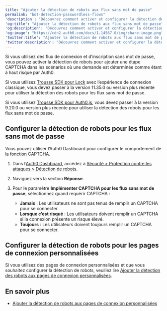 ```yaml
---
title: "Ajouter la détection de robots aux flux sans mot de passe"
permalink: "bot-detection-passwordless-flows"
'description': "Découvrez comment activer et configurer la détection de robots pour les flux sans mot de passe dans Auth0."
'og:title': "Ajouter la détection de robots aux flux sans mot de passe"
'og:description': "Découvrez comment activer et configurer la détection de robots pour les flux sans mot de passe dans Auth0."
'og:image': "https://cdn2.auth0.com/docs/1.14567.0/img/share-image.png"
'twitter:title': "Ajouter la détection de robots aux flux sans mot de passe"
'twitter:description': "Découvrez comment activer et configurer la détection de robots pour les flux sans mot de passe dans Auth0."
---
```


Si vous utilisez des flux de connexion et d’inscription sans mot de passe, vous pouvez activer la détection de robots pour ajouter une étape CAPTCHA dans les scénarios où une demande est déterminée comme étant à haut risque par Auth0.

<Warning>

Si vous utilisez [Trousse SDK pour Lock](https://auth0.com/docs/libraries/lock) avec l’expérience de connexion classique, vous devez passer à la version 11.35.0 ou version plus récente pour utiliser la détection des robots pour les flux sans mot de passe.

Si vous utilisez [Trousse SDK pour Auth0.js](https://auth0.com/docs/libraries/auth0js), vous devez passer à la version 9.20.0 ou version plus récente pour utiliser la détection des robots pour les flux sans mot de passe.

</Warning>

## Configurer la détection de robots pour les flux sans mot de passe

Vous pouvez utiliser l’<Tooltip href="/docs/fr-ca/glossary?term=auth0-dashboard" tip="Auth0 Dashboard
Principal produit d’Auth0 pour configurer vos services." cta="Voir le glossaire">Auth0 Dashboard</Tooltip> pour configurer le comportement de la fonction CAPTCHA.

1. Dans l’[Auth0 Dashboard](https://manage.auth0.com/dashboard), accédez à [Sécurité > Protection contre les attaques > Détection de robots](https://manage.auth0.com/dashboard/#/security/attack-protection/bot-detection).
2. Naviguez vers la section **Réponse**.
3. Pour le paramètre **Implémenter CAPTCHA pour les flux sans mot de passe**, sélectionnez quand requérir CAPTCHA :

   * **Jamais** : Les utilisateurs ne sont pas tenus de remplir un CAPTCHA pour se connecter.
   * **Lorsque c’est risqué** : Les utilisateurs doivent remplir un CAPTCHA si la connexion présente un risque élevé.
   * **Toujours** : Les utilisateurs doivent toujours remplir un CAPTCHA pour se connecter.

## Configurer la détection de robots pour les pages de connexion personnalisées

Si vous utilisez des pages de connexion personnalisées et que vous souhaitez configurer la détection de robots, veuillez lire [Ajouter la détection des robots aux pages de connexion personnalisées](/docs/fr-ca/secure/attack-protection/bot-detection/bot-detection-custom-login-pages).

## En savoir plus

* [Ajouter la détection de robots aux pages de connexion personnalisées](/docs/fr-ca/secure/attack-protection/bot-detection/bot-detection-custom-login-pages)